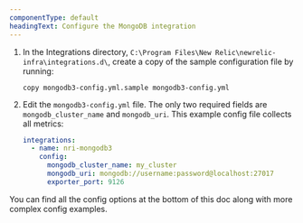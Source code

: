 ```yaml
---
componentType: default
headingText: Configure the MongoDB integration
---
```


1. In the Integrations directory, `C:\Program Files\New Relic\newrelic-infra\integrations.d\`, create a copy of the sample configuration file by running:

    ```shell
    copy mongodb3-config.yml.sample mongodb3-config.yml
    ```

2. Edit the `mongodb3-config.yml` file. The only two required fields are `mongodb_cluster_name` and `mongodb_uri`. This example config file collects all metrics:

    ```yml
    integrations:
      - name: nri-mongodb3
        config:
          mongodb_cluster_name: my_cluster
          mongodb_uri: mongodb://username:password@localhost:27017
          exporter_port: 9126
    ```

You can find all the config options at the bottom of this doc along with more complex config examples. 


